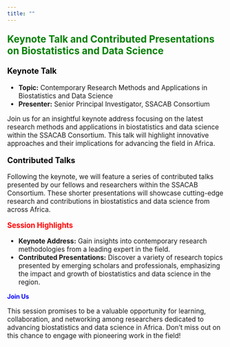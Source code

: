 ```yaml
---
title: ""
---
```


<p style="color: green; font-size: 1.6em; font-weight: bold;">
  Keynote Talk and Contributed Presentations on Biostatistics and Data Science
</p>

<p style="color: black; font-size: 1.3em; font-weight: bold;">
  Keynote Talk
</p>

<ul style="font-size: 1.1em;">
  <li><strong>Topic:</strong> Contemporary Research Methods and Applications in Biostatistics and Data Science</li>
  <li><strong>Presenter:</strong> Senior Principal Investigator, SSACAB Consortium</li>
</ul>

<p style="font-size: 1.1em;">
  Join us for an insightful keynote address focusing on the latest research methods and applications in biostatistics and data science within the SSACAB Consortium. This talk will highlight innovative approaches and their implications for advancing the field in Africa.
</p>

<p style="color: black; font-size: 1.3em; font-weight: bold;">
  Contributed Talks
</p>

<p style="font-size: 1.1em;">
  Following the keynote, we will feature a series of contributed talks presented by our fellows and researchers within the SSACAB Consortium. These shorter presentations will showcase cutting-edge research and contributions in biostatistics and data science from across Africa.
</p>

<p style="color: red; font-size: 1.2em; font-weight: bold;">
  Session Highlights
</p>

<ul style="font-size: 1.1em;">
  <li><strong>Keynote Address:</strong> Gain insights into contemporary research methodologies from a leading expert in the field.</li>
  <li><strong>Contributed Presentations:</strong> Discover a variety of research topics presented by emerging scholars and professionals, emphasizing the impact and growth of biostatistics and data science in the region.</li>
</ul>

<p style="color: blue; font-size: 1.0em; font-weight: bold;">
  Join Us
</p>

<p style="font-size: 1.1em;">
  This session promises to be a valuable opportunity for learning, collaboration, and networking among researchers dedicated to advancing biostatistics and data science in Africa. Don’t miss out on this chance to engage with pioneering work in the field!
</p>
